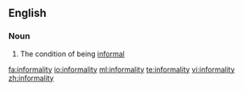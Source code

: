 ==English==

===Noun===
{{en-noun|-}}

# The condition of being [[informal]]

[[fa:informality]]
[[io:informality]]
[[ml:informality]]
[[te:informality]]
[[vi:informality]]
[[zh:informality]]